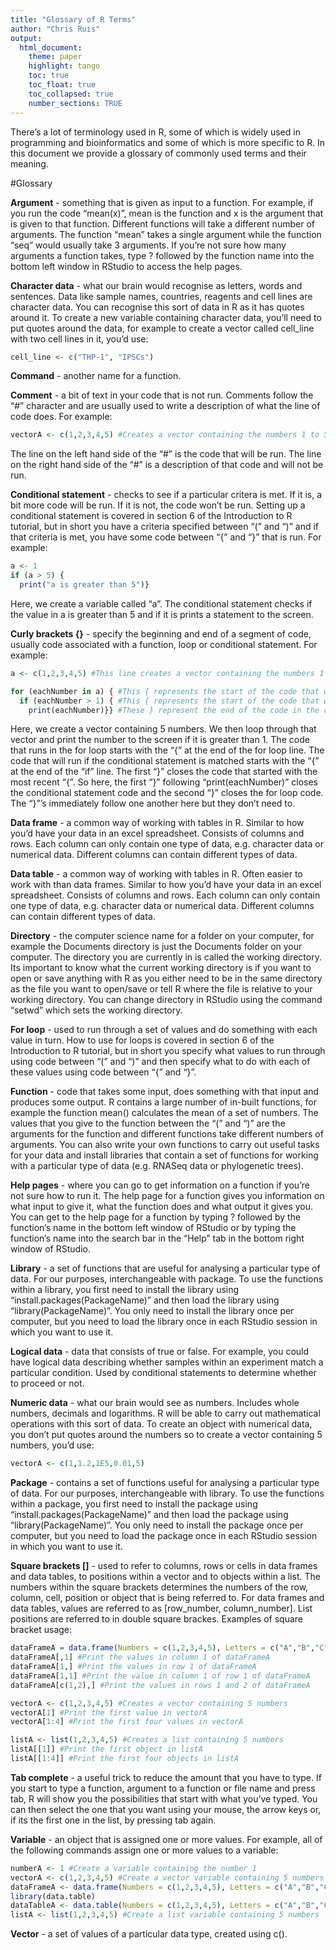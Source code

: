 ```yaml
---
title: "Glossary of R Terms"
author: "Chris Ruis"
output: 
  html_document:
    theme: paper
    highlight: tango
    toc: true
    toc_float: true
    toc_collapsed: true
    number_sections: TRUE
---
```


There's a lot of terminology used in R, some of which is widely used in programming and bioinformatics and some of which is more specific to R. In this document we provide a glossary of commonly used terms and their meaning.

#Glossary

**Argument** - something that is given as input to a function. For example, if you run the code "mean(x)", mean is the function and x is the argument that is given to that function. Different functions will take a different number of arguments. The function "mean" takes a single argument while the function "seq" would usually take 3 arguments. If you're not sure how many arguments a function takes, type ? followed by the function name into the bottom left window in RStudio to access the help pages.

**Character data** - what our brain would recognise as letters, words and sentences. Data like sample names, countries, reagents and cell lines are character data. You can recognise this sort of data in R as it has quotes around it. To create a new variable containing character data, you'll need to put quotes around the data, for example to create a vector called cell_line with two cell lines in it, you'd use:
```r

cell_line <- c("THP-1", "IPSCs")

```

**Command** - another name for a function.

**Comment** - a bit of text in your code that is not run. Comments follow the "#" character and are usually used to write a description of what the line of code does. For example:
```r

vectorA <- c(1,2,3,4,5) #Creates a vector containing the numbers 1 to 5

```

The line on the left hand side of the "#" is the code that will be run. The line on the right hand side of the "#" is a description of that code and will not be run.

**Conditional statement** - checks to see if a particular critera is met. If it is, a bit more code will be run. If it is not, the code won't be run. Setting up a conditional statement is covered in section 6 of the Introduction to R tutorial, but in short you have a criteria specified between "(" and ")" and if that criteria is met, you have some code between "{" and "}" that is run. For example:
```r

a <- 1
if (a > 5) {
  print("a is greater than 5")}

```

Here, we create a variable called "a". The conditional statement checks if the value in a is greater than 5 and if it is prints a statement to the screen.

**Curly brackets {}** - specify the beginning and end of a segment of code, usually code associated with a function, loop or conditional statement. For example:
```r

a <- c(1,2,3,4,5) #This line creates a vector containing the numbers 1 to 5

for (eachNumber in a) { #This { represents the start of the code that will be run in the for loop
  if (eachNumber > 1) { #This { represents the start of the code that will be run if the condition in the conditional statement is matched
    print(eachNumber)}} #These } represent the end of the code in the conditional statement and for loop. The first } closes the most recently opened { (in this case the conditional statement)

```

Here, we create a vector containing 5 numbers. We then loop through that vector and print the number to the screen if it is greater than 1. The code that runs in the for loop starts with the "{" at the end of the for loop line. The code that will run if the conditional statement is matched starts with the "{" at the end of the "if" line. The first "}" closes the code that started with the most recent "{". So here, the first "}" following "print(eachNumber)" closes the conditional statement code and the second "}" closes the for loop code. The "}"'s immediately follow one another here but they don't need to.

**Data frame** - a common way of working with tables in R. Similar to how you'd have your data in an excel spreadsheet. Consists of columns and rows. Each column can only contain one type of data, e.g. character data or numerical data. Different columns can contain different types of data.

**Data table** - a common way of working with tables in R. Often easier to work with than data frames. Similar to how you'd have your data in an excel spreadsheet. Consists of columns and rows. Each column can only contain one type of data, e.g. character data or numerical data. Different columns can contain different types of data.

**Directory** - the computer science name for a folder on your computer, for example the Documents directory is just the Documents folder on your computer. The directory you are currently in is called the working directory. Its important to know what the current working directory is if you want to open or save anything with R as you either need to be in the same directory as the file you want to open/save or tell R where the file is relative to your working directory. You can change directory in RStudio using the command "setwd" which sets the working directory.

**For loop** - used to run through a set of values and do something with each value in turn. How to use for loops is covered in section 6 of the Introduction to R tutorial, but in short you specify what values to run through using code between "(" and ")" and then specify what to do with each of these values using code between "{" and "}".

**Function** - code that takes some input, does something with that input and produces some output. R contains a large number of in-built functions, for example the function mean() calculates the mean of a set of numbers. The values that you give to the function between the "(" and ")" are the arguments for the function and different functions take different numbers of arguments. You can also write your own functions to carry out useful tasks for your data and install libraries that contain a set of functions for working with a particular type of data (e.g. RNASeq data or phylogenetic trees).

**Help pages** - where you can go to get information on a function if you're not sure how to run it. The help page for a function gives you information on what input to give it, what the function does and what output it gives you. You can get to the help page for a function by typing ? followed by the function's name in the bottom left window of RStudio or by typing the function's name into the search bar in the "Help" tab in the bottom right window of RStudio.

**Library** - a set of functions that are useful for analysing a particular type of data. For our purposes, interchangeable with package. To use the functions within a library, you first need to install the library using "install.packages(PackageName)" and then load the library using "library(PackageName)". You only need to install the library once per computer, but you need to load the library once in each RStudio session in which you want to use it.

**Logical data** - data that consists of true or false. For example, you could have logical data describing whether samples within an experiment match a particular condition. Used by conditional statements to determine whether to proceed or not.

**Numeric data** - what our brain would see as numbers. Includes whole numbers, decimals and logarithms. R will be able to carry out mathematical operations with this sort of data. To create an object with numerical data, you don't put quotes around the numbers so to create a vector containing 5 numbers, you'd use:
```r

vectorA <- c(1,1.2,1E5,0.01,5)

```

**Package** - contains a set of functions useful for analysing a particular type of data. For our purposes, interchangeable with library. To use the functions within a package, you first need to install the package using "install.packages(PackageName)" and then load the package using "library(PackageName)". You only need to install the package once per computer, but you need to load the package once in each RStudio session in which you want to use it.

**Square brackets []** - used to refer to columns, rows or cells in data frames and data tables, to positions within a vector and to objects within a list. The numbers within the square brackets determines the numbers of the row, column, cell, position or object that is being referred to. For data frames and data tables, values are referred to as [row_number, column_number]. List positions are referred to in double square brackes. Examples of square bracket usage:
```r

dataFrameA = data.frame(Numbers = c(1,2,3,4,5), Letters = c("A","B","C","D","E")) #Creates a data frame containing 5 numbers and 5 letters
dataFrameA[,1] #Print the values in column 1 of dataFrameA
dataFrameA[1,] #Print the values in row 1 of dataFrameA
dataFrameA[1,1] #Print the value in column 1 of row 1 of dataFrameA
dataFrameA[c(1,2),] #Print the values in rows 1 and 2 of dataFrameA

vectorA <- c(1,2,3,4,5) #Creates a vector containing 5 numbers
vectorA[1] #Print the first value in vectorA
vectorA[1:4] #Print the first four values in vectorA

listA <- list(1,2,3,4,5) #Creates a list containing 5 numbers
listA[[1]] #Print the first object in listA
listA[[1:4]] #Print the first four objects in listA
```

**Tab complete** - a useful trick to reduce the amount that you have to type. If you start to type a function, argument to a function or file name and press tab, R will show you the possibilities that start with what you've typed. You can then select the one that you want using your mouse, the arrow keys or, if its the first one in the list, by pressing tab again.

**Variable** - an object that is assigned one or more values. For example, all of the following commands assign one or more values to a variable:
```r

numberA <- 1 #Create a variable containing the number 1
vectorA <- c(1,2,3,4,5) #Create a vector variable containing 5 numbers
dataFrameA <- data.frame(Numbers = c(1,2,3,4,5), Letters = c("A","B","C","D","E")) #Create a data frame variable containing 2 columns and 5 rows
library(data.table)
dataTableA <- data.table(Numbers = c(1,2,3,4,5), Letters = c("A","B","C","D","E")) #Create a data table variable containing 2 columns and 5 rows
listA <- list(1,2,3,4,5) #Create a list variable containing 5 numbers

```

**Vector** - a set of values of a particular data type, created using c().
